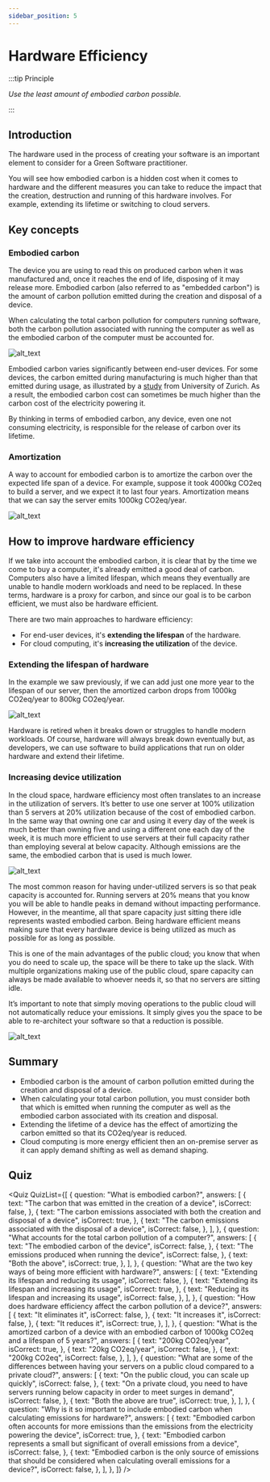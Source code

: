 ```yaml
---
sidebar_position: 5
---
```



# Hardware Efficiency

:::tip Principle

_Use the least amount of embodied carbon possible._

:::

## Introduction

The hardware used in the process of creating your software is an important element to consider for a Green Software practitioner.

You will see how embodied carbon is a hidden cost when it comes to hardware and the different measures you can take to reduce the impact that the creation, destruction and running of this hardware involves. For example, extending its lifetime or switching to cloud servers.

## Key concepts

### Embodied carbon

The device you are using to read this on produced carbon when it was manufactured and, once it reaches the end of life, disposing of it may release more. Embodied carbon (also referred to as "embedded carbon") is the amount of carbon pollution emitted during the creation and disposal of a device.

When calculating the total carbon pollution for computers running software, both the carbon pollution associated with running the computer as well as the embodied carbon of the computer must be accounted for.

![alt_text](../../src/images/17_embodioed_carbon.png "image_tooltip")

Embodied carbon varies significantly between end-user devices. For some devices, the carbon emitted during manufacturing is much higher than that emitted during usage, as illustrated by a [study](https://www.ifi.uzh.ch/dam/jcr:fa4e956e-7a53-4038-98a5-00e09e2f4303/Study_Digitalization_Climate_Protection_Summary_Oct2017.pdf) from University of Zurich. As a result, the embodied carbon cost can sometimes be much higher than the carbon cost of the electricity powering it.

By thinking in terms of embodied carbon, any device, even one not consuming electricity, is responsible for the release of carbon over its lifetime.

### Amortization

A way to account for embodied carbon is to amortize the carbon over the expected life span of a device. For example, suppose it took 4000kg CO2eq to build a server, and we expect it to last four years. Amortization means that we can say the server emits 1000kg CO2eq/year.

![alt_text](../../src/images/18_amortization.png "image_tooltip")

## How to improve hardware efficiency

If we take into account the embodied carbon, it is clear that by the time we come to buy a computer, it's already emitted a good deal of carbon. Computers also have a limited lifespan, which means they eventually are unable to handle modern workloads and need to be replaced. In these terms, hardware is a proxy for carbon, and since our goal is to be carbon efficient, we must also be hardware efficient.

There are two main approaches to hardware efficiency:

- For end-user devices, it's **extending the lifespan** of the hardware.
- For cloud computing, it's **increasing the utilization** of the device.

### Extending the lifespan of hardware

In the example we saw previously, if we can add just one more year to the lifespan of our server, then the amortized carbon drops from 1000kg CO2eq/year to 800kg CO2eq/year.

![alt_text](../../src/images/19_lifespan.png "image_tooltip")

Hardware is retired when it breaks down or struggles to handle modern workloads. Of course, hardware will always break down eventually but, as developers, we can use software to build applications that run on older hardware and extend their lifetime.

### Increasing device utilization

In the cloud space, hardware efficiency most often translates to an increase in the utilization of servers. It’s better to use one server at 100% utilization than 5 servers at 20% utilization because of the cost of embodied carbon. In the same way that owning one car and using it every day of the week is much better than owning five and using a different one each day of the week, it is much more efficient to use servers at their full capacity rather than employing several at below capacity. Although emissions are the same, the embodied carbon that is used is much lower.

![alt_text](../../src/images/20_increasing_utilization.png "image_tooltip")

The most common reason for having under-utilized servers is so that peak capacity is accounted for. Running servers at 20% means that you know you will be able to handle peaks in demand without impacting performance. However, in the meantime, all that spare capacity just sitting there idle represents wasted embodied carbon. Being hardware efficient means making sure that every hardware device is being utilized as much as possible for as long as possible.

This is one of the main advantages of the public cloud; you know that when you do need to scale up, the space will be there to take up the slack. With multiple organizations making use of the public cloud, spare capacity can always be made available to whoever needs it, so that no servers are sitting idle.

It’s important to note that simply moving operations to the public cloud will not automatically reduce your emissions. It simply gives you the space to be able to re-architect your software so that a reduction is possible.

![alt_text](../../src/images/21_private_vs_public_cloud.png "image_tooltip")

## Summary

- Embodied carbon is the amount of carbon pollution emitted during the creation and disposal of a device.
- When calculating your total carbon pollution, you must consider both that which is emitted when running the computer as well as the embodied carbon associated with its creation and disposal.
- Extending the lifetime of a device has the effect of amortizing the carbon emitted so that its CO2eq/year is reduced.
- Cloud computing is more energy efficient then an on-premise server as it can apply demand shifting as well as demand shaping.

## Quiz

<Quiz
  QuizList={[
    {
      question: "What is embodied carbon?",
      answers: [
        {
          text: "The carbon that was emitted in the creation of a device",
          isCorrect: false,
        },
        {
          text: "The carbon emissions associated with both the creation and disposal of a device",
          isCorrect: true,
        },
        {
          text: "The carbon emissions associated with the disposal of a device",
          isCorrect: false,
        },
      ],
    },
    {
      question: "What accounts for the total carbon pollution of a computer?",
      answers: [
        {
          text: "The embodied carbon of the device",
          isCorrect: false,
        },
        {
          text: "The emissions produced when running the device",
          isCorrect: false,
        },
        {
          text: "Both the above",
          isCorrect: true,
        },
      ],
    },
    {
      question:
        "What are the two key ways of being more efficient with hardware?",
      answers: [
        {
          text: "Extending its lifespan and reducing its usage",
          isCorrect: false,
        },
        {
          text: "Extending its lifespan and increasing its usage",
          isCorrect: true,
        },
        {
          text: "Reducing its lifespan and increasing its usage",
          isCorrect: false,
        },
      ],
    },
    {
      question:
        "How does hardware efficiency affect the carbon pollution of a device?",
      answers: [
        {
          text: "It eliminates it",
          isCorrect: false,
        },
        {
          text: "It increases it",
          isCorrect: false,
        },
        {
          text: "It reduces it",
          isCorrect: true,
        },
      ],
    },
    {
      question:
        "What is the amortized carbon of a device with an embodied carbon of 1000kg CO2eq and a lifespan of 5 years?",
      answers: [
        {
          text: "200kg CO2eq/year",
          isCorrect: true,
        },
        {
          text: "20kg CO2eq/year",
          isCorrect: false,
        },
        {
          text: "200kg CO2eq",
          isCorrect: false,
        },
      ],
    },
    {
      question:
        "What are some of the differences between having your servers on a public cloud compared to a private cloud?",
      answers: [
        {
          text: "On the public cloud, you can scale up quickly",
          isCorrect: false,
        },
        {
          text: "On a private cloud, you need to have servers running below capacity in order to meet surges in demand",
          isCorrect: false,
        },
        {
          text: "Both the above are true",
          isCorrect: true,
        },
      ],
    },
    {
      question:
        "Why is it so important to include embodied carbon when calculating emissions for hardware?",
      answers: [
        {
          text: "Embodied carbon often accounts for more emissions than the emissions from the electricity powering the device",
          isCorrect: true,
        },
        {
          text: "Embodied carbon represents a small but significant  of overall emissions from a device",
          isCorrect: false,
        },
        {
          text: "Embodied carbon is the only source of emissions that should be considered when calculating overall emissions for a device?",
          isCorrect: false,
        },
      ],
    },
  ]}
/>
